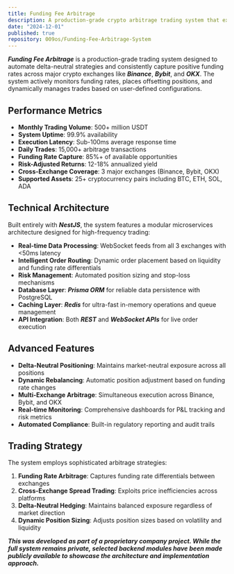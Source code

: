 ```yaml
---
title: Funding Fee Arbitrage
description: A production-grade crypto arbitrage trading system that exploits funding rate inefficiencies across Binance, Bybit, and OKX. Built with NestJS, Prisma, Redis, and WebSocket-based real-time execution. Processes 500+ million USDT monthly volume with 99.9% uptime and sub-100ms execution latency.
date: "2024-12-01"
published: true
repository: 009os/Funding-Fee-Arbitrage-System
---
```


**_Funding Fee Arbitrage_** is a production-grade trading system designed to automate delta-neutral strategies and consistently capture positive funding rates across major crypto exchanges like **_Binance_**, **_Bybit_**, and **_OKX_**. The system actively monitors funding rates, places offsetting positions, and dynamically manages trades based on user-defined configurations.

## Performance Metrics

- **Monthly Trading Volume**: 500+ million USDT
- **System Uptime**: 99.9% availability
- **Execution Latency**: Sub-100ms average response time
- **Daily Trades**: 15,000+ arbitrage transactions
- **Funding Rate Capture**: 85%+ of available opportunities
- **Risk-Adjusted Returns**: 12-18% annualized yield
- **Cross-Exchange Coverage**: 3 major exchanges (Binance, Bybit, OKX)
- **Supported Assets**: 25+ cryptocurrency pairs including BTC, ETH, SOL, ADA

## Technical Architecture

Built entirely with **_NestJS_**, the system features a modular microservices architecture designed for high-frequency trading:

- **Real-time Data Processing**: WebSocket feeds from all 3 exchanges with <50ms latency
- **Intelligent Order Routing**: Dynamic order placement based on liquidity and funding rate differentials
- **Risk Management**: Automated position sizing and stop-loss mechanisms
- **Database Layer**: **_Prisma ORM_** for reliable data persistence with PostgreSQL
- **Caching Layer**: **_Redis_** for ultra-fast in-memory operations and queue management
- **API Integration**: Both **_REST_** and **_WebSocket APIs_** for live order execution

## Advanced Features

- **Delta-Neutral Positioning**: Maintains market-neutral exposure across all positions
- **Dynamic Rebalancing**: Automatic position adjustment based on funding rate changes
- **Multi-Exchange Arbitrage**: Simultaneous execution across Binance, Bybit, and OKX
- **Real-time Monitoring**: Comprehensive dashboards for P&L tracking and risk metrics
- **Automated Compliance**: Built-in regulatory reporting and audit trails

## Trading Strategy

The system employs sophisticated arbitrage strategies:

1. **Funding Rate Arbitrage**: Captures funding rate differentials between exchanges
2. **Cross-Exchange Spread Trading**: Exploits price inefficiencies across platforms
3. **Delta-Neutral Hedging**: Maintains balanced exposure regardless of market direction
4. **Dynamic Position Sizing**: Adjusts position sizes based on volatility and liquidity

**_This was developed as part of a proprietary company project. While the full system remains private, selected backend modules have been made publicly available to showcase the architecture and implementation approach._**

